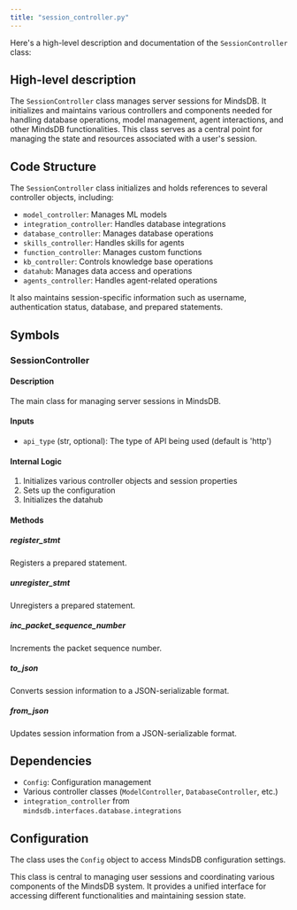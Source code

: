 ```yaml
---
title: "session_controller.py"
---
```


Here's a high-level description and documentation of the `SessionController` class:

## High-level description

The `SessionController` class manages server sessions for MindsDB. It initializes and maintains various controllers and components needed for handling database operations, model management, agent interactions, and other MindsDB functionalities. This class serves as a central point for managing the state and resources associated with a user's session.

## Code Structure

The `SessionController` class initializes and holds references to several controller objects, including:

- `model_controller`: Manages ML models
- `integration_controller`: Handles database integrations
- `database_controller`: Manages database operations
- `skills_controller`: Handles skills for agents
- `function_controller`: Manages custom functions
- `kb_controller`: Controls knowledge base operations
- `datahub`: Manages data access and operations
- `agents_controller`: Handles agent-related operations

It also maintains session-specific information such as username, authentication status, database, and prepared statements.

## Symbols

### SessionController

#### Description
The main class for managing server sessions in MindsDB.

#### Inputs
- `api_type` (str, optional): The type of API being used (default is 'http')

#### Internal Logic
1. Initializes various controller objects and session properties
2. Sets up the configuration
3. Initializes the datahub

#### Methods

##### register_stmt
Registers a prepared statement.

##### unregister_stmt
Unregisters a prepared statement.

##### inc_packet_sequence_number
Increments the packet sequence number.

##### to_json
Converts session information to a JSON-serializable format.

##### from_json
Updates session information from a JSON-serializable format.

## Dependencies
- `Config`: Configuration management
- Various controller classes (`ModelController`, `DatabaseController`, etc.)
- `integration_controller` from `mindsdb.interfaces.database.integrations`

## Configuration
The class uses the `Config` object to access MindsDB configuration settings.

This class is central to managing user sessions and coordinating various components of the MindsDB system. It provides a unified interface for accessing different functionalities and maintaining session state.